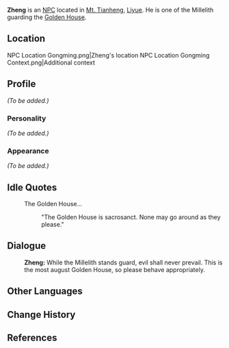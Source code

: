 {{Meta
<!-- REMOVE THIS TEMPLATE AFTER ADDING MISSING INFO -->
|missing_NPC_profile  = yes
}}
{{About|the regular NPC|the quest-exclusive NPC|Zheng (Jade Chamber Rising)}}
{{Character Infobox
|type             = NPC
|image            = NPC Zheng.png
|voiceEN          = {{w|Kellen Goff}}<ref name="Kellen Goff">Twitter: [https://twitter.com/kellengoff/status/1336564477479686144 EN VA Self Announcement]</ref>
|region           = Liyue
|title            = Millelith
|affiliation      = Millelith
}}
'''Zheng''' is an [[NPC]] located in [[Mt. Tianheng]], [[Liyue]]. He is one of the Millelith guarding the [[Golden House]].

==Location==
<gallery> <!--shares same location as gongming-->
NPC Location Gongming.png|Zheng's location
NPC Location Gongming Context.png|Additional context
</gallery>

==Profile==
<!-- detailed story/lore information goes here -->
''(To be added.)''

===Personality===
''(To be added.)''

===Appearance===
''(To be added.)''

==Idle Quotes==
{{Dialogue start}}
: {{DIcon|Idle}} The Golden House...
:: {{A|VO Zheng 01.ogg}} "The Golden House is sacrosanct. None may go around as they please."
{{Dialogue end}}

==Dialogue==
{{Dialogue start}}
:'''Zheng:''' While the Millelith stands guard, evil shall never prevail. This is the most august Golden House, so please behave appropriately.
{{Dialogue end}}

==Other Languages==
{{Other Languages
|default_hidden = 1
|en      = Zheng
|zhs     = 小征
|zhs_rm  = Xiǎo Zhēng
|zht     = 小征
|zht_rm  = Xiǎo Zhēng
|ja      = 征
|ja_rm   = Sei{{Assumed}}
|ko      = {{tt|정|征}}식
|ko_rm   = Jeongsik
|es      = Zheng
|fr      = Zheng
|ru      = Чжэн
|th      = Zheng
|vi      = Bé Zheng
|de      = Zheng
|id      = Zheng
|pt      = Zheng
|tr      = Zheng
|it      = Zheng
}}

==Change History==
{{Change History|1.1}}

==References==
{{Reflist}}